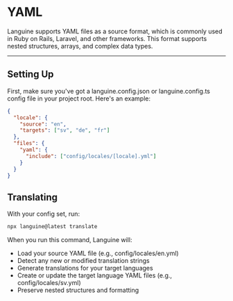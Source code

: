 # YAML

Languine supports YAML files as a source format, which is commonly used in Ruby on Rails, Laravel, and other frameworks. This format supports nested structures, arrays, and complex data types.

---

## Setting Up

First, make sure you've got a languine.config.json or languine.config.ts config file in your project root. Here's an example:

```json
{
  "locale": {
    "source": "en",
    "targets": ["sv", "de", "fr"]
  },
  "files": {
    "yaml": {
      "include": ["config/locales/[locale].yml"]
    }
  }
}
```

## Translating

With your config set, run:

```bash
npx languine@latest translate
```

When you run this command, Languine will:

- Load your source YAML file (e.g., config/locales/en.yml)
- Detect any new or modified translation strings
- Generate translations for your target languages
- Create or update the target language YAML files (e.g., config/locales/sv.yml)
- Preserve nested structures and formatting
